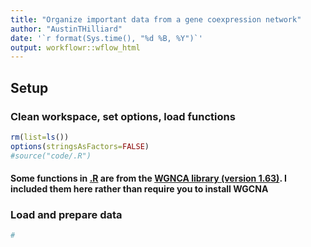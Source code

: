 ```yaml
---
title: "Organize important data from a gene coexpression network"
author: "AustinTHilliard"
date: '`r format(Sys.time(), "%d %B, %Y")`'
output: workflowr::wflow_html
---
```

  
## Setup
### Clean workspace, set options, load functions
```r
rm(list=ls())
options(stringsAsFactors=FALSE)
#source("code/.R")
```
#### Some functions in [.R](https://github.com/AustinTHilliard/networks/blob/master/code/.R) are from the [WGNCA library (version 1.63)](https://cran.r-project.org/web/packages/WGCNA/index.html). I included them here rather than require you to install WGCNA  

### Load and prepare data
```r
#
```